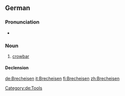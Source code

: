 ==German==

===Pronunciation===
* {{IPA|/ˈbʀɛçˌʔaɪ̯zn̩/|/ˈbʀɛçˌʔaɪ̯zən/|lang=de}}

===Noun===
{{de-noun|g=n|gen=Brecheisens|plural=Brecheisen}}

# [[crowbar]]

====Declension====
{{de-noun-n|s||n}}

[[Category:de:Tools]]
[[de:Brecheisen]]
[[it:Brecheisen]]
[[fi:Brecheisen]]
[[zh:Brecheisen]]